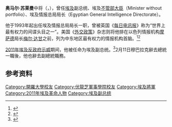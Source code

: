 {{Infobox President
| name =عمر سلیمان<br/>奥马尔·苏莱曼
| image=Omar Suleiman 070731-D-7203T-010 0WX8I.jpg
| office1 = [[埃及副总统|埃及副总统]]
| term_start1 =2011年1月29日
| term_end1 = 2011年2月11日
| predecessor1 = 无（1981年前为[[穆罕默德·胡斯尼·穆巴拉克|穆罕默德·胡斯尼·穆巴拉克]]）
| successor1 = 無（由最高軍事委員會執政，后由[[马哈茂德·梅基|马哈茂德·梅基]]接任）
| office2 = 埃及情报总局局长
| order2 = 15
| term_start2 =1993年1月22日
| term_end2 = 2011年1月31日
| predecessor2 =Nour El Dien Afeefy
| successor2 =
| birth_date ={{birth date|1936|07|02}}
| birth_place = {{flag|Kingdom of Egypt}}[[基纳|基纳]]
| death_date ={{death date and age|2012|07|19|1936|07|02}}
| death_place = {{USA}}[[俄亥俄州|俄亥俄州]][[克里夫蘭|克里夫蘭]]
| nationality = {{EGY}}
| alma_mater = [[艾因·夏姆斯大学|艾因·夏姆斯大学]]
| religion = [[伊斯兰教|伊斯兰教]][[遜尼派|遜尼派]]
| prize = 
}}
'''奥马尔·苏莱曼'''中将（{{lang-ar|عمر سليمان}}，{{bd|1936年|7月2日|2012年|7月19日|catIdx=Suleiman, Omar}}），曾任[[埃及|埃及]]副总统、埃及[[不管部大臣|不管部大臣]]（Minister without portfolio）、埃及情报总局局长（Egyptian General Intelligence Directorate）。

他于1993年起出任埃及情报总局局长一职，曾被英国《[[每日电讯报|每日电讯报]]》称为“世界上最有权力的间谍头目之一”。美国《[[外交政策|外交政策]]》杂志则将他排在以色列情报机构[[摩萨德|摩萨德]]局长[[梅尔·达甘|梅尔·达甘]]之前，列为中东地区最有权力的情报机构首脑。<ref>{{cite news |url=http://www.foreignpolicy.com/articles/2009/07/20/the_list_the_middle_easts_most_powerful_spies |title=The List: The Middle East's Most Powerful Spooks |publisher=Foreign Policy |date=2009-07-20 |accessdate=2011-01-29 |archive-date=2014-09-03 |archive-url=https://web.archive.org/web/20140903181321/http://www.foreignpolicy.com/articles/2009/07/20/the_list_the_middle_easts_most_powerful_spies |dead-url=no }}</ref><ref>{{cite news |last=Blair |first=David |url=http://www.telegraph.co.uk/comment/personal-view/4800970/The-fixer-in-the-shadows-who-may-emerge-as-Egypts-leader.html |title=The fixer in the shadows who may emerge as Egypt's leader |publisher=Telegraph |date=2009-02-24 |accessdate=2011-01-29 |archive-date=2021-01-25 |archive-url=https://web.archive.org/web/20210125203401/https://www.telegraph.co.uk/comment/personal-view/4800970/The-fixer-in-the-shadows-who-may-emerge-as-Egypts-leader.html |dead-url=no }}</ref>

[[2011年埃及反政府示威|2011年埃及反政府示威]]期间，他被任命为埃及副总统。<ref name="picks">{{cite news|url=http://www.reuters.com/article/2011/01/29/egypt-vice-president-idUSLDE70S0F120110129|title=Egypt's Mubarak picks vice-president for first time|date=29 January 2011|publisher=Reuters|accessdate=29 January 2011|archive-date=2013-09-30|archive-url=https://web.archive.org/web/20130930021332/http://www.reuters.com/article/2011/01/29/egypt-vice-president-idUSLDE70S0F120110129|dead-url=yes}}</ref>2月11日穆巴拉克辭去總統一職後，他也辭去副總統職務。

== 参考资料 ==
{{reflist}}

{{DEFAULTSORT:Suleiman, Omar}}

[[Category:開羅大學校友|Category:開羅大學校友]]
[[Category:伏龍芝軍事學院校友|Category:伏龍芝軍事學院校友]]
[[Category:埃及將軍|Category:埃及將軍]]
[[Category:2011年埃及革命人物|Category:2011年埃及革命人物]]
[[Category:埃及副总统|Category:埃及副总统]]